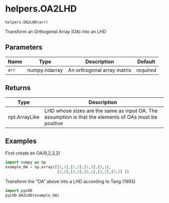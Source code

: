 # helpers.OA2LHD { #pyLHD.helpers.OA2LHD }

`helpers.OA2LHD(arr)`

Transform an Orthogonal Array (OA) into an LHD

## Parameters

| Name   | Type          | Description                | Default    |
|--------|---------------|----------------------------|------------|
| `arr`  | numpy.ndarray | An orthogonal array matrix | _required_ |

## Returns

| Type          | Description                                                                                           |
|---------------|-------------------------------------------------------------------------------------------------------|
| npt.ArrayLike | LHD whose sizes are the same as input OA. The assumption is that the elements of OAs must be positive |

## Examples



First create an OA(9,2,3,2)
```python
import numpy as np
example_OA = np.array([[1,1],[1,2],[1,3],[2,1],
                       [2,2],[2,3],[3,1],[3,2],[3,3] ])
```
Transform the "OA" above into a LHD according to Tang (1993)
```python
import pyLHD
pyLHD.OA2LHD(example_OA)      
```